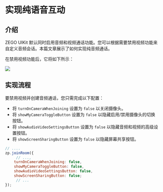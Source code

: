 # 实现纯语音互动


## 介绍

ZEGO UIKit 默认同时启用音频和视频通话功能。您可以根据需要禁用视频功能来自定义音频会话。本篇文章展示了如何实现纯音频通话。

在禁用视频功能后，它将如下所示：


 <Frame width="512" height="auto" caption=""><img src="https://storage.zego.im/sdk-doc/Pics/Prebuilt_Web/joinRoom_onlyAudio.jpg" /></Frame>


## 实现流程

要禁用视频并创建音频通话，您只需完成以下配置：

- 将 `turnOnCameraWhenJoining` 设置为 `false` 以关闭摄像头。
- 将 `showMyCameraToggleButton` 设置为 `false` 以隐藏启用/禁用摄像头的切换按钮。
- 将 `showAudioVideoSettingsButton` 设置为 `false` 以隐藏音频和视频的高级设置按钮。
- 将 `showScreenSharingButton` 设置为 `false` 以隐藏屏幕共享按钮。

```javascript
// ....
zp.joinRoom({
     // ...,
    turnOnCameraWhenJoining: false,
    showMyCameraToggleButton: false,
    showAudioVideoSettingsButton: false,
    showScreenSharingButton: false; 
     // ...
});
```
